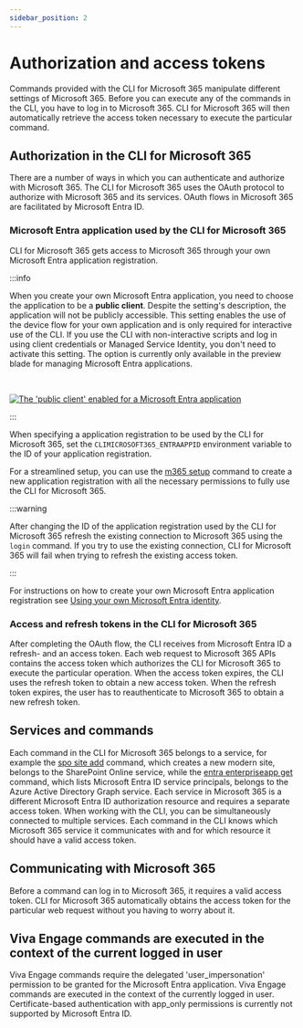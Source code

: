 ```yaml
---
sidebar_position: 2
---
```


# Authorization and access tokens

Commands provided with the CLI for Microsoft 365 manipulate different settings of Microsoft 365. Before you can execute any of the commands in the CLI, you have to log in to Microsoft 365. CLI for Microsoft 365 will then automatically retrieve the access token necessary to execute the particular command.

## Authorization in the CLI for Microsoft 365

There are a number of ways in which you can authenticate and authorize with Microsoft 365. The CLI for Microsoft 365 uses the OAuth protocol to authorize with Microsoft 365 and its services. OAuth flows in Microsoft 365 are facilitated by Microsoft Entra ID.

### Microsoft Entra application used by the CLI for Microsoft 365

CLI for Microsoft 365 gets access to Microsoft 365 through your own Microsoft Entra application registration. 

:::info

When you create your own Microsoft Entra application, you need to choose the application to be a **public client**. Despite the setting's description, the application will not be publicly accessible. This setting enables the use of the device flow for your own application and is only required for interactive use of the CLI. If you use the CLI with non-interactive scripts and log in using client credentials or Managed Service Identity, you don't need to activate this setting. The option is currently only available in the preview blade for managing Microsoft Entra applications.

<br/>

[![The 'public client' enabled for a Microsoft Entra application](../images/activate-public-client-aad-app.png)](../images/activate-public-client-aad-app.png)

:::

When specifying a application registration to be used by the CLI for Microsoft 365, set the `CLIMICROSOFT365_ENTRAAPPID` environment variable to the ID of your application registration.

For a streamlined setup, you can use the [m365 setup](../cmd/setup.mdx) command to create a new application registration with all the necessary permissions to fully use the CLI for Microsoft 365.

:::warning

After changing the ID of the application registration used by the CLI for Microsoft 365 refresh the existing connection to Microsoft 365 using the `login` command. If you try to use the existing connection, CLI for Microsoft 365 will fail when trying to refresh the existing access token.

:::

For instructions on how to create your own Microsoft Entra application registration see [Using your own Microsoft Entra identity](../user-guide/using-own-identity.mdx).

### Access and refresh tokens in the CLI for Microsoft 365

After completing the OAuth flow, the CLI receives from Microsoft Entra ID a refresh- and an access token. Each web request to Microsoft 365 APIs contains the access token which authorizes the CLI for Microsoft 365 to execute the particular operation. When the access token expires, the CLI uses the refresh token to obtain a new access token. When the refresh token expires, the user has to reauthenticate to Microsoft 365 to obtain a new refresh token.

## Services and commands

Each command in the CLI for Microsoft 365 belongs to a service, for example the [spo site add](../cmd/spo/site/site-add.mdx) command, which creates a new modern site, belongs to the SharePoint Online service, while the [entra enterpriseapp get](../cmd/entra/enterpriseapp/enterpriseapp-get.mdx) command, which lists Microsoft Entra ID service principals, belongs to the Azure Active Directory Graph service. Each service in Microsoft 365 is a different Microsoft Entra ID authorization resource and requires a separate access token. When working with the CLI, you can be simultaneously connected to multiple services. Each command in the CLI knows which Microsoft 365 service it communicates with and for which resource it should have a valid access token.

## Communicating with Microsoft 365

Before a command can log in to Microsoft 365, it requires a valid access token. CLI for Microsoft 365 automatically obtains the access token for the particular web request without you having to worry about it.

## Viva Engage commands are executed in the context of the current logged in user

Viva Engage commands require the delegated 'user_impersonation' permission to be granted for the Microsoft Entra application. Viva Engage commands are executed in the context of the currently logged in user. Certificate-based authentication with app_only permissions is currently not supported by Microsoft Entra ID.
